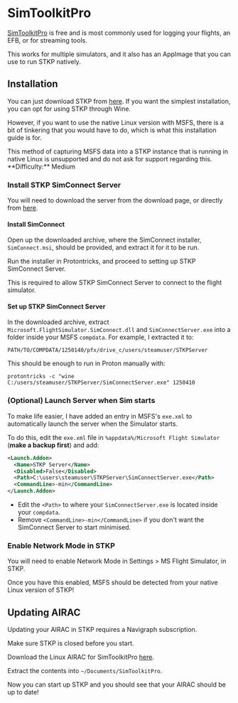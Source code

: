 
# SimToolkitPro

[SimToolkitPro](https://navigraph.com/products/navigation-data) is free and is most commonly used for logging your flights, an EFB, or for streaming tools.

This works for multiple simulators, and it also has an AppImage that you can use to run STKP natively.

## Installation

You can just download STKP from [here](https://simtoolkitpro.co.uk/download). If you want the simplest installation,
you can opt for using STKP through Wine.

However, if you want to use the native Linux version with MSFS, there is a bit of tinkering that you would have to do,
which is what this installation guide is for.

<Callout type="warning" emoji="⚠️">
  This method of capturing MSFS data into a STKP instance that is running in
  native Linux is unsupported and do not ask for support regarding this.
</Callout>

<Callout type="info" emoji="ℹ️">
  **Difficulty:** Medium
</Callout>

<Steps>

### Install STKP SimConnect Server

You will need to download the server from the download page, or directly from
[here](https://simtoolkitpro.co.uk/download/get/server).

#### Install SimConnect

Open up the downloaded archive, where the SimConnect installer, `SimConnect.msi`, should be provided, and extract it
for it to be run.

Run the installer in Protontricks, and proceed to setting up STKP SimConnect Server.

This is required to allow STKP SimConnect Server to connect to the flight simulator.

#### Set up STKP SimConnect Server

In the downloaded archive, extract `Microsoft.FlightSimulator.SimConnect.dll` and `SimConnectServer.exe` into a folder
inside your MSFS `compdata`. For example, I extracted it to:

```
PATH/TO/COMPDATA/1250140/pfx/drive_c/users/steamuser/STKPServer
```

This should be enough to run in Proton manually with:

```shell copy
protontricks -c "wine C:/users/steamuser/STKPServer/SimConnectServer.exe" 1250410
```

### (Optional) Launch Server when Sim starts

To make life easier, I have added an entry in MSFS's `exe.xml` to automatically launch the server when the Simulator
starts.

To do this, edit the `exe.xml` file in `%appdata%/Microsoft Flight Simulator` (**make a backup first**) and add:

```xml filename="exe.xml" copy
<Launch.Addon>
  <Name>STKP Server</Name>
  <Disabled>False</Disabled>
  <Path>C:\users\steamuser\STKPServer\SimConnectServer.exe</Path>
  <CommandLine>-min</CommandLine>
</Launch.Addon>
```

- Edit the `<Path>` to where your `SimConnectServer.exe` is located inside your `compdata`.
- Remove `<CommandLine>-min</CommandLine>` if you don't want the SimConnect Server to start minimised.

### Enable Network Mode in STKP

You will need to enable Network Mode in Settings > MS Flight Simulator, in STKP.

Once you have this enabled, MSFS should be detected from your native Linux version of STKP!

</Steps>

## Updating AIRAC

Updating your AIRAC in STKP requires a Navigraph subscription.

Make sure STKP is closed before you start.

Download the Linux AIRAC for SimToolkitPro [here](https://navigraph.com/downloads).

Extract the contents into `~/Documents/SimToolkitPro`.

Now you can start up STKP and you should see that your AIRAC should be up to date!
